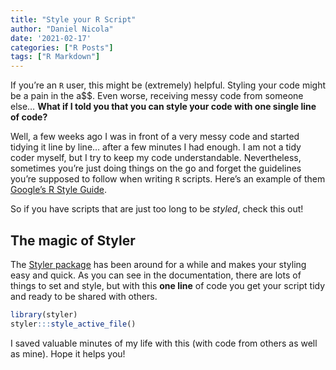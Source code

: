 ```yaml
---
title: "Style your R Script"
author: "Daniel Nicola"
date: '2021-02-17'
categories: ["R Posts"]
tags: ["R Markdown"]
---
```


If you're an `R` user, this might be (extremely) helpful. Styling your code might be a pain in the a\$\$. Even worse, receiving messy code from someone else... **What if I told you that you can style your code with one single line of code?**

Well, a few weeks ago I was in front of a very messy code and started tidying it line by line... after a few minutes I had enough. I am not a tidy coder myself, but I try to keep my code understandable. Nevertheless, sometimes you're just doing things on the go and forget the guidelines you're supposed to follow when writing `R` scripts. Here's an example of them [Google's R Style Guide](http://web.stanford.edu/class/cs109l/unrestricted/resources/google-style.html).

So if you have scripts that are just too long to be *styled*, check this out!

## The magic of Styler

The [Styler package](https://www.rdocumentation.org/packages/styler/versions/1.6.2) has been around for a while and makes your styling easy and quick. As you can see in the documentation, there are lots of things to set and style, but with this **one line** of code you get your script tidy and ready to be shared with others.

```r
library(styler)
styler:::style_active_file()
```

I saved valuable minutes of my life with this (with code from others as well as mine). Hope it helps you!
